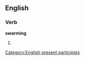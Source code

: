 ==English==

===Verb===
'''swarming'''
# {{present participle of|swarm}}

[[Category:English present participles]]
